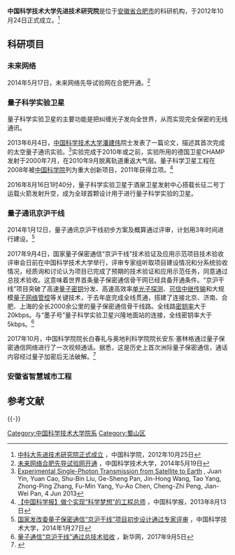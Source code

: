 {{primarysources|time=2014-06-21T15:41:22+00:00}}
{{Infobox institute
|name= 中国科学技术大学先进技术研究院<br/><small>Institute of Advanced Technology, <br/>University of Science and Technology of China</small>
|parent=[[安徽省|安徽省]]、[[中国科学院|中国科学院]]、[[合肥市|合肥市]]、[[中国科学技术大学|中国科学技术大学]]
|location= {{PRC}}[[安徽省|安徽省]][[合肥市|合肥市]][[蜀山区|蜀山区]]望江西路5089号
|established={{start date|2012|10|24}}
|website={{URL|iat.ustc.edu.cn/}}
}}
'''中国科学技术大学先进技术研究院'''是位于[[安徽省|安徽省]][[合肥市|合肥市]]的科研机构，于2012年10月24日正式成立。<ref>[http://www.cas.cn/xw/zyxw/yw/201210/t20121025_3666940.shtml 中科大先进技术研究院正式成立] {{Wayback|url=http://www.cas.cn/xw/zyxw/yw/201210/t20121025_3666940.shtml |date=20140714155743 }}，中国科学院，2012年10月25日</ref>

==科研项目==
===未来网络===
2014年5月17日，未来网络先导试验网在合肥开通。<ref>[http://news.ustc.edu.cn/xwbl/201405/t20140519_196366.html 未来网络合肥先导试验网开通] {{Wayback|url=http://news.ustc.edu.cn/xwbl/201405/t20140519_196366.html |date=20140606213643 }}，中国科学技术大学，2014年5月19日</ref>

===量子科学实验卫星===
量子科学实验卫星的主要功能是把纠缠光子发向全世界，从而实现完全保密的无线通讯。

2013年6月4日，[[中国科学技术大学|中国科学技术大学]][[潘建伟|潘建伟]]院士发表了一篇论文，描述其首次完成的太空量子通讯实验。<ref>[http://arxiv.org/abs/1306.0672 Experimental Single-Photon Transmission from Satellite to Earth] {{Wayback|url=http://arxiv.org/abs/1306.0672 |date=20211004185228 }}, Juan Yin, Yuan Cao, Shu-Bin Liu, Ge-Sheng Pan, Jin-Hong Wang, Tao Yang, Zhong-Ping Zhang, Fu-Min Yang, Yu-Ao Chen, Cheng-Zhi Peng, Jian-Wei Pan, 4 Jun 2013</ref>实验完成于2010年或之前，实验所用的德国卫星CHAMP发射于2000年7月，在2010年9月脱离轨道重返大气层。量子科学卫星工程在2008年被[[中国科学院|中国科学院]]列为重大创新项目，2011年获得立项。<ref>[http://www.cas.cn/xw/cmsm/201308/t20130814_3912225.shtml 【中国科学报】做个实现“科学梦想”的工程总师] {{Wayback|url=http://www.cas.cn/xw/cmsm/201308/t20130814_3912225.shtml |date=20140714180438 }}，中国科学报，2013年8月13日</ref>

2016年8月16日1时40分，量子科学实验卫星于酒泉卫星发射中心搭载长征二号丁运载火箭发射升空，成为全球首颗设计用于进行量子科学实验的卫星。

===量子通讯京沪干线===
2014年1月12日，量子通讯京沪干线初步方案及概算通过评审，计划用3年时间进行建设。<ref>[http://news.ustc.edu.cn/xwbl/201401/t20140127_189911.html 国家发改委量子保密通信“京沪干线”项目初步设计通过专家评审] {{Wayback|url=http://news.ustc.edu.cn/xwbl/201401/t20140127_189911.html |date=20140606220928 }}，中国科学技术大学，2014年1月27日</ref>

2017年9月4日，国家量子保密通信“京沪干线”技术验证及应用示范项目技术验收评审会日前在中国科学技术大学举行，评审专家组听取项目建设情况和分系统验收情况，经质询和讨论认为项目已完成了预期的技术验证和应用示范任务，同意通过总技术验收。这意味着世界首条量子保密通信骨干网已经具备开通条件。“京沪干线”项目突破了高速[[量子密钥|量子密钥]]分发、高速高效率[[单光子探测|单光子探测]]、[[可信中继传输|可信中继传输]]和大规模[[量子网络管控|量子网络管控]]等关键技术，于去年底完成全线贯通，搭建了连接北京、济南、合肥、上海的全长2000余公里的量子保密通信骨干线路。全线路[[密钥率|密钥率]]大于20kbps。与“墨子号”量子科学实验卫星兴隆地面站的连接，全线密钥率大于5kbps。<ref>[http://news.xinhuanet.com/mrdx/2017-09/05/c_136584691.htm 量子通信“京沪干线”通过总技术验收] {{Wayback|url=http://news.xinhuanet.com/mrdx/2017-09/05/c_136584691.htm |date=20170922194424 }}，新华网，2017年9月5日</ref>

2017年10月，中国科学院院长白春礼与奥地利科学院院长安东·塞林格通过量子保密通信网络进行了一次视频通话。据悉，这是历史上首次洲际量子保密通信，通话内容经过量子加密后无法破解。<ref>{{Cite web |url=https://m.sohu.com/a/196793387_467566/?pvid=000115_3w_a |title=中国开通全球首条量子通信干线 |accessdate=2018-08-10 |archive-date=2018-08-10 |archive-url=https://web.archive.org/web/20180810205211/https://m.sohu.com/a/196793387_467566/?pvid=000115_3w_a |dead-url=no }}</ref>

===安徽省智慧城市工程===

== 参考文献 ==
{{Reflist}}

{{-}}
{{中国科学技术大学}}

[[Category:中国科学技术大学院系|Category:中国科学技术大学院系]]
[[Category:蜀山区|Category:蜀山区]]